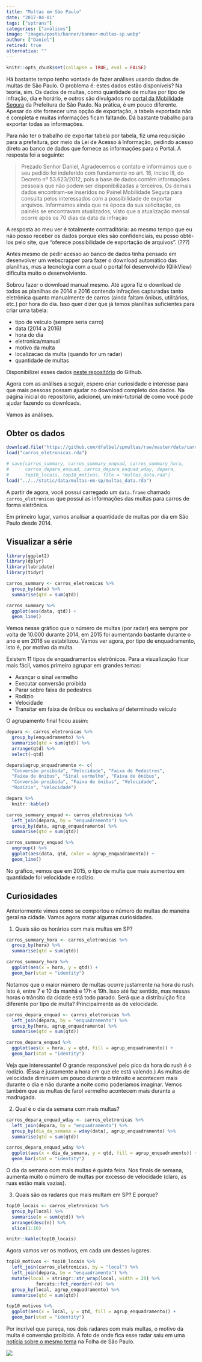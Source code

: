 ```yaml
---
title: "Multas em São Paulo"
date: "2017-04-01"
tags: ["sptrans"]
categories: ["análises"]
image: "images/posts/banner/banner-multas-sp.webp"
author: ["Daniel"]
retired: true
alternativa: ""
---
```


```r
knitr::opts_chunk$set(collapse = TRUE, eval = FALSE)
```

Há bastante tempo tenho vontade de fazer análises usando dados de multas de São Paulo.
O problema é: estes dados estão disponíveis? Na teoria, sim. Os dados de multas, como
quantidade de multas por tipo de infração, dia e horário, e outros são divulgados no
[portal da Mobilidade Segura](http://mobilidadesegura.prefeitura.sp.gov.br/QvAJAXZfc/opendoc.htm?document=Painel_Mobilidade_Segura.qvw&host=QVS%40c65v27i&anonymous=true) da Prefeitura de São Paulo. Na prática, é um pouco
diferente. Apesar do site fornecer uma opção de exportação, a tabela
exportada não é completa e muitas informações ficam faltando. Dá bastante trabalho
para exportar todas as informações.

Para não ter o trabalho de exportar tabela por tabela, fiz uma requisição para a
prefeitura, por meio da Lei de Acesso à Informação, pedindo acesso direto ao banco de
dados que fornece as informações para o Portal. A resposta foi a seguinte:

> Prezado Senhor Daniel, Agradecemos o contato e informamos que o seu pedido foi indeferido com fundamento no art. 16, inciso III, do Decreto nº 53.623/2012, pois a base de dados contém informações pessoais que não podem ser disponibilizadas a terceiros. Os demais dados encontram-se inseridos no Painel Mobilidade Segura para consulta pelos interessados com a possibilidade de exportar arquivos. Informamos ainda que na época da sua solicitação, os painéis se encontravam atualizados, visto que a atualização mensal ocorre após os 70 dias da data da infração

A resposta ao meu ver é totalmente contraditória: ao mesmo tempo que eu não posso
receber os dados porque eles são confidenciais, eu posso obtê-los pelo site, que
"oferece possibilidade de exportação de arquivos". (???)

Antes mesmo de pedir acesso ao banco de dados tinha pensado em desenvolver um
webscrapper para fazer o download automático das planilhas, mas a tecnologia com
a qual o portal foi desenvolvido (QlikView) dificulta muito o desenvolviento.

Sobrou fazer o download manual mesmo. Até agora fiz o download de todos as planilhas
de 2014 a 2016 contendo infrações capturadas tanto eletrônica quanto manualmente
de carros (ainda faltam ônibus, utilitários, etc.) por hora do dia. Isso quer dizer
que já temos planilhas suficientes para criar uma tabela:

* tipo de veículo (sempre seria carro)
* data (2014 a 2016)
* hora do dia
* eletronica/manual
* motivo da multa
* localizacao da multa (quando for um radar)
* quantidade de multas

Disponibilizei esses dados [neste repositório](https://github.com/dfalbel/spmultas)
do Github.

Agora com as análises a seguir, espero criar curiosidade e interesse para que mais
pessoas possam ajudar no download completo dos dados. Na página inicial do
repositório, adicionei, um mini-tutorial de como você pode ajudar fazendo os
downloads.

Vamos às análises.

## Obter os dados

```r
download.file("https://github.com/dfalbel/spmultas/raw/master/data/carros_eletronicas.rda", "carros_eletronicas.rda")
load("carros_eletronicas.rda")
```

```r
# save(carros_summary, carros_summary_enquad, carros_summary_hora,
#      carros_depara_enquad, carros_depara_enquad_wday, depara,
#      top10_locais, top10_motivos, file = "multas_data.rda")
load("../../static/data/multas-em-sp/multas_data.rda")
```


A partir de agora, você possui carregado um `data.frame` chamado `carros_eletronicas`
que possui as informações das multas para carros de forma eletrônica.

Em primeiro lugar, vamos analisar a quantidade de multas por dia em São Paulo desde
2014.

## Visualizar a série

```r
library(ggplot2)
library(dplyr)
library(lubridate)
library(tidyr)
```

```r
carros_summary <- carros_eletronicas %>%
  group_by(data) %>%
  summarise(qtd = sum(qtd))
```

```r
carros_summary %>%
  ggplot(aes(data, qtd)) +
  geom_line()
```

Vemos nesse gráfico que o número de multas (por radar) era sempre por volta de 10.000
durante 2014, em 2015 foi aumentando bastante durante o ano e em 2016 se estabilizou.
Vamos ver agora, por tipo de enquadramento, isto é, por motivo da multa.

Existem 11 tipos de enquadramentos eletrônicos. Para a visualização ficar mais fácil,
vamos primeiro agrupar em grandes temas:

* Avançar o sinal vermelho
* Executar conversão proibida
* Parar sobre faixa de pedestres
* Rodízio
* Velocidade
* Transitar em faixa de ônibus ou exclusiva p/ determinado veículo

O agrupamento final ficou assim:

```r
depara <- carros_eletronicas %>%
  group_by(enquadramento) %>%
  summarise(qtd = sum(qtd)) %>%
  arrange(qtd) %>%
  select(-qtd)
```


```r
depara$agrup_enquadramento <- c(
  "Conversão proibida", "Velocidade", "Faixa de Pedestres",
  "Faixa de ônibus", "Sinal vermelho", "Faixa de ônibus",
  "Conversão proibida", "Faixa de ônibus", "Velocidade",
  "Rodízio", "Velocidade")

depara %>%
  knitr::kable()
```


```r
carros_summary_enquad <- carros_eletronicas %>%
  left_join(depara, by = "enquadramento") %>%
  group_by(data, agrup_enquadramento) %>%
  summarise(qtd = sum(qtd))
```

```r
carros_summary_enquad %>%
  ungroup() %>%
  ggplot(aes(data, qtd, color = agrup_enquadramento)) +
  geom_line()
```

No gráfico, vemos que em 2015, o tipo de multa que mais aumentou em quantidade foi
velocidade e rodízio.

## Curiosidades

Anteriormente vimos como se comportou o número de multas de maneira geral na cidade.
Vamos agora matar algumas curiosidades.

1. Quais são os horários com mais multas em SP?

```r
carros_summary_hora <- carros_eletronicas %>%
  group_by(hora) %>%
  summarise(qtd = sum(qtd))
```

```r
carros_summary_hora %>%
  ggplot(aes(x = hora, y = qtd)) +
  geom_bar(stat = "identity")
```

Notamos que o maior número de multas ocorre justamente na hora do rush. Isto é,
entre 7 e 10 da manhã e 17h e 19h. Isso até faz sentido, mas nessas horas o trânsito
da cidade está todo parado. Será que a distribuição fica diferente por tipo de multa?
Principalmente as de velocidade.

```r
carros_depara_enquad <- carros_eletronicas %>%
  left_join(depara, by = "enquadramento") %>%
  group_by(hora, agrup_enquadramento) %>%
  summarise(qtd = sum(qtd))
```

```r
carros_depara_enquad %>%
  ggplot(aes(x = hora, y = qtd, fill = agrup_enquadramento)) +
  geom_bar(stat = "identity")
```

Veja que interessante! O grande responsável pelo pico da hora do rush é o rodízio.
(Essa é justamente a hora em que ele está valendo.) As multas de velocidade diminuem
um pouco durante o trânsito e acontecem mais durante o dia e não durante a noite
como poderíamos imaginar. Vemos também que as multas de farol vermelho acontecem mais
durante a madrugada.

2. Qual é o dia da semana com mais multas?

```r
carros_depara_enquad_wday <- carros_eletronicas %>%
  left_join(depara, by = "enquadramento") %>%
  group_by(dia_da_semana = wday(data), agrup_enquadramento) %>%
  summarise(qtd = sum(qtd))
```

```r
carros_depara_enquad_wday %>%
  ggplot(aes(x = dia_da_semana, y = qtd, fill = agrup_enquadramento)) +
  geom_bar(stat = "identity")
```

O dia da semana com mais multas é quinta feira. Nos finais de semana, aumenta muito
o número de multas por excesso de velocidade (claro, as ruas estão mais vazias).

3. Quais são os radares que mais multam em SP? E porque?

```r
top10_locais <- carros_eletronicas %>%
  group_by(local) %>%
  summarise(n = sum(qtd)) %>%
  arrange(desc(n)) %>%
  slice(1:10)
```

```r
knitr::kable(top10_locais)
```

Agora vamos ver os motivos, em cada um desses lugares.

```r
top10_motivos <- top10_locais %>%
  left_join(carros_eletronicas, by = "local") %>%
  left_join(depara, by = "enquadramento") %>%
  mutate(local = stringr::str_wrap(local, width = 20) %>%
           forcats::fct_reorder(-n)) %>%
  group_by(local, agrup_enquadramento) %>%
  summarise(qtd = sum(qtd))
```

```r
top10_motivos %>%
  ggplot(aes(x = local, y = qtd, fill = agrup_enquadramento)) +
  geom_bar(stat = "identity")
```

Por incrível que pareça, nos dois radares com mais multas, o motivo da multa é conversão proibida.
A foto de onde fica esse radar saiu em uma [notícia sobre o mesmo tema](http://www1.folha.uol.com.br/cotidiano/2015/07/1660793-radar-campeao-aplica-375-mil-multas-em-um-ano-na-ponte-das-bandeiras.shtml) na Folha de
São Paulo.

![](/images/posts/conteudo/multas-em-sp/radar-chateubriant.webp)
